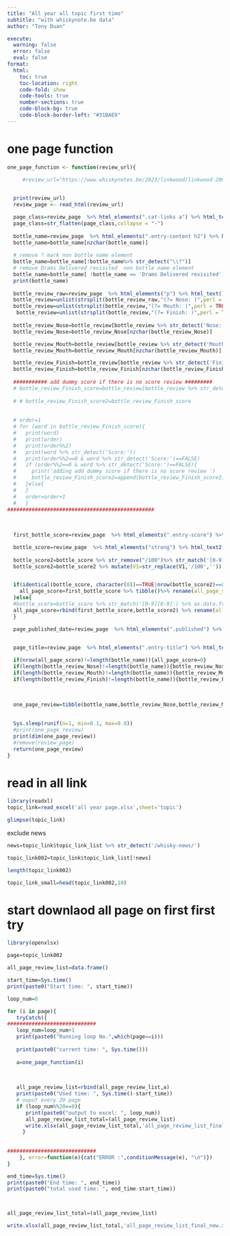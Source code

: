 ```yaml
---
title: "All year all topic first time"
subtitle: "with whiskynote.be data"
author: "Tony Duan"

execute:
  warning: false
  error: false
  eval: false
format:
  html:
    toc: true
    toc-location: right
    code-fold: show
    code-tools: true
    number-sections: true
    code-block-bg: true
    code-block-border-left: "#31BAE9"
---
```




# one page function

```r
one_page_function <- function(review_url){

     #review_url="https://www.whiskynotes.be/2023/linkwood/linkwood-2008-benrinnes-2000-glentauchers-2009-maltbarn/"
  

  print(review_url)
  review_page <- read_html(review_url)

  page_class=review_page  %>% html_elements(".cat-links a") %>% html_text2()
  page_class=str_flatten(page_class,collapse = "-")
  
  bottle_name=review_page  %>% html_elements(".entry-content h2") %>% html_text2()
  bottle_name=bottle_name[nzchar(bottle_name)]
  
  # remove ? mark non bottle name element
  bottle_name=bottle_name[!bottle_name%>% str_detect("\\?")]
  # remove Drams Delivered revisited  non bottle name element
  bottle_name=bottle_name[ !bottle_name == 'Drams Delivered revisited']
  print(bottle_name) 
  
  bottle_review_raw=review_page  %>% html_elements("p") %>% html_text()
  bottle_review=unlist(strsplit(bottle_review_raw,"(?= Nose: )",perl = TRUE))
  bottle_review=unlist(strsplit(bottle_review,"(?= Mouth: )",perl = TRUE))
   bottle_review=unlist(strsplit(bottle_review,"(?= Finish: )",perl = TRUE))
  
  bottle_review_Nose=bottle_review[bottle_review %>% str_detect('Nose:')]
  bottle_review_Nose=bottle_review_Nose[nzchar(bottle_review_Nose)]

  bottle_review_Mouth=bottle_review[bottle_review %>% str_detect('Mouth:')]
  bottle_review_Mouth=bottle_review_Mouth[nzchar(bottle_review_Mouth)]

  bottle_review_Finish=bottle_review[bottle_review %>% str_detect('Finish:')]
  bottle_review_Finish=bottle_review_Finish[nzchar(bottle_review_Finish)]
  
  ########### add dummy score if there is no score review #########
  # bottle_review_Finish_score=bottle_review[bottle_review %>% str_detect('Finish:|Score:')][-1]
 
  # # bottle_review_Finish_score2=bottle_review_Finish_score
  
  
  # order=1
  # for (word in bottle_review_Finish_score){
  #   print(word)
  #   print(order)
  #   print(order%%2)
  #   print(word %>% str_detect('Score:'))
  #   print(order%%2==0 & word %>% str_detect('Score:')==FALSE)
  #   if (order%%2==0 & word %>% str_detect('Score:')==FALSE){
  #     print('adding add dummy score if there is no score review ')
  #     bottle_review_Finish_score2=append(bottle_review_Finish_score2,'Score:00/100',order-1)
  #   }else{
  #   }
  #   order=order+1
  #   }
################################################
    
  
  
  first_bottle_score=review_page  %>% html_elements(".entry-score") %>% html_text2()

  bottle_score=review_page  %>% html_elements("strong") %>% html_text2()
  
  bottle_score2=bottle_score %>% str_remove("/100")%>% str_match('[0-9][0-9]') %>% as.data.frame() %>% filter(is.na(V1)==FALSE)
  bottle_score2=bottle_score2 %>% mutate(V1=str_replace(V1,'/100',''))


  if(identical(bottle_score, character(0))==TRUE|nrow(bottle_score2)==0){
    all_page_score=first_bottle_score %>% tibble()%>% rename(all_page_score='.') 
  }else{
  #bottle_score=bottle_score %>% str_match('[0-9][0-9]') %>% as.data.frame() %>% filter(is.na(V1)==FALSE)
  all_page_score=rbind(first_bottle_score,bottle_score2) %>% rename(all_page_score=V1) 
  }

  page_published_date=review_page  %>% html_elements(".published") %>% html_text2()


  page_title=review_page  %>% html_elements(".entry-title") %>% html_text2()
  
  if(nrow(all_page_score)!=length(bottle_name)){all_page_score=0}
  if(length(bottle_review_Nose)!=length(bottle_name)){bottle_review_Nose='no comment'}
  if(length(bottle_review_Mouth)!=length(bottle_name)){bottle_review_Mouth='no comment'}
  if(length(bottle_review_Finish)!=length(bottle_name)){bottle_review_Finish='no comment'}
  
  
  
  one_page_review=tibble(bottle_name,bottle_review_Nose,bottle_review_Mouth,bottle_review_Finish,all_page_score,page_class,page_published_date,page_title,review_url) 
  

  Sys.sleep(runif(n=1, min=0.1, max=0.8))
  #print(one_page_review)
  print(dim(one_page_review))
  #remove(review_page)
  return(one_page_review)
}
```


# read in all link 

```r
library(readxl)
topic_link=read_excel('all year page.xlsx',sheet='topic')
```

```r
glimpse(topic_link)
```

exclude news

```r
news=topic_link$topic_link_list %>% str_detect('/whisky-news/')
```

```r
topic_link002=topic_link$topic_link_list[!news]
```

```r
length(topic_link002)
```


```r
topic_link_small=head(topic_link002,10)
```



#  start downlaod all page on first first try


```r
library(openxlsx)

page=topic_link002

all_page_review_list=data.frame()

start_time=Sys.time()
print(paste0("Start time: ", start_time))

loop_num=0

for (i in page){
   tryCatch({
#############################     
   loop_num=loop_num+1
   print(paste0("Running loop No.",which(page==i)))
         
   print(paste0("current time: ", Sys.time()))
   
   a=one_page_function(i)

      
      
   all_page_review_list=rbind(all_page_review_list,a)
   print(paste0("Used time: ", Sys.time()-start_time))
   # ouput every 20 page
   if (loop_num%%20==0){
      print(paste0("output to excel: ", loop_num))
      all_page_review_list_total=(all_page_review_list)
      write.xlsx(all_page_review_list_total,'all_page_review_list_final_new.xlsx')
     }
    
   
#############################        
    }, error=function(e){cat("ERROR :",conditionMessage(e), "\n")})
}

end_time=Sys.time()
print(paste0("End time: ", end_time))
print(paste0("total used time: ", end_time-start_time))



all_page_review_list_total=(all_page_review_list)

write.xlsx(all_page_review_list_total,'all_page_review_list_final_new.xlsx')

```

